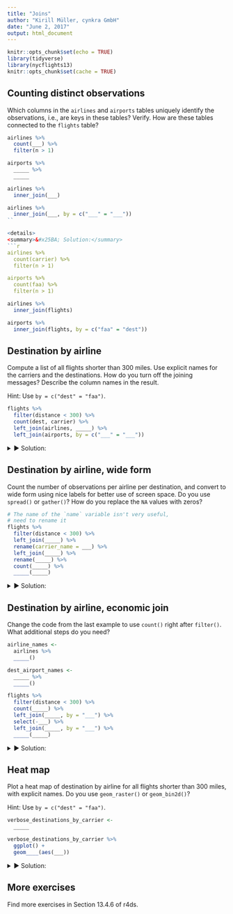 ```yaml
---
title: "Joins"
author: "Kirill Müller, cynkra GmbH"
date: "June 2, 2017"
output: html_document
---
```


```r
knitr::opts_chunk$set(echo = TRUE)
library(tidyverse)
library(nycflights13)
knitr::opts_chunk$set(cache = TRUE)
```

## Counting distinct observations

Which columns in the `airlines` and `airports` tables uniquely identify the observations, i.e., are keys in these tables?
Verify.
How are these tables connected to the `flights` table?
    
```r
airlines %>%
  count(___) %>%
  filter(n > 1)

airports %>%
  _____ %>%
  _____

airlines %>%
  inner_join(___)

airlines %>%
  inner_join(___, by = c("___" = "___"))
``

<details>
<summary>&#x25BA; Solution:</summary>
```r
airlines %>%
  count(carrier) %>% 
  filter(n > 1)

airports %>%
  count(faa) %>%
  filter(n > 1)
```

```r
airlines %>%
  inner_join(flights)

airports %>%
  inner_join(flights, by = c("faa" = "dest"))
```
</details>

## Destination by airline

Compute a list of all flights shorter than 300 miles. Use explicit names for the carriers and the destinations. How do you turn off the joining messages? Describe the column names in the result.

Hint: Use `by = c("dest" = "faa")`.
    
```r
flights %>% 
  filter(distance < 300) %>%
  count(dest, carrier) %>%
  left_join(airlines, _____) %>%
  left_join(airports, by = c("___" = "___"))
```

<details>
<summary>&#x25BA; Solution:</summary>
```r
flights %>% 
  filter(distance < 300) %>%
  left_join(airlines, by = "carrier") %>%
  left_join(airports, by = c("dest" = "faa"))
```
</details>

## Destination by airline, wide form

Count the number of observations per airline per destination, and convert to wide form using nice labels for better use of screen space. Do you use `spread()` or `gather()`? How do you replace the `NA` values with zeros?
    
```r
# The name of the `name` variable isn't very useful,
# need to rename it
flights %>% 
  filter(distance < 300) %>%
  left_join(_____) %>%
  rename(carrier_name = ___) %>%
  left_join(_____) %>%
  rename(_____) %>%
  count(_____) %>%
  _____(_____)
```

<details>
<summary>&#x25BA; Solution:</summary>
```r
flights %>% 
  filter(distance < 300) %>%
  left_join(airlines, by = "carrier") %>%
  rename(carrier_name = name) %>%
  left_join(airports, by = c("dest" = "faa")) %>% 
  rename(airport_name = name) %>%
  count(carrier_name, airport_name) %>%
  spread(carrier_name, n)
```
</details>

## Destination by airline, economic join

Change the code from the last example to use `count()` right after `filter()`. What additional steps do you need?
    
```r
airline_names <-
  airlines %>%
  _____()

dest_airport_names <-
  _____ %>%
  _____()

flights %>% 
  filter(distance < 300) %>%
  count(_____) %>% 
  left_join(_____, by = "___") %>%
  select(-___) %>% 
  left_join(_____, by = "___") %>% 
  _____(_____)
```

<details>
<summary>&#x25BA; Solution:</summary>
```r
airline_names <-
  airlines %>%
  rename(carrier_name = name)

dest_airport_names <-
  airports %>%
  select(dest = faa, airport_name = name)

verbose_destinations_by_carrier <-
  flights %>% 
  filter(distance < 300) %>%
  count(carrier, dest) %>% 
  left_join(airline_names, by = "carrier") %>%
  select(-carrier) %>% 
  left_join(dest_airport_names, by = "dest") %>% 
  select(-dest)

verbose_destinations_by_carrier
```
</details>

## Heat map

Plot a heat map of destination by airline for all flights shorter than 300 miles, with explicit names. Do you use `geom_raster()` or `geom_bin2d()`?

Hint: Use `by = c("dest" = "faa")`.
    
```r
verbose_destinations_by_carrier <-
  _____

verbose_destinations_by_carrier %>% 
  ggplot() +
  geom____(aes(___))
```

<details>
<summary>&#x25BA; Solution:</summary>
```r
verbose_destinations_by_carrier %>%
  ggplot() +
  geom_raster(aes(airport_name, carrier_name, fill = n)) +
  ggpubr::rotate_x_text()
  # theme(axis.text.x = element_text(angle = 90, hjust = 1, vjust = 0.5))
```
</details>

## More exercises

Find more exercises in Section 13.4.6 of r4ds.
